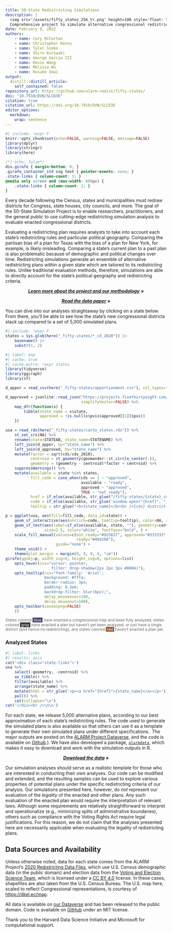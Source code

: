 ```yaml
---
title: 50-State Redistricting Simulations
description: |
  <img src='/assets/fifty_states_256_tr.png' height=100 style='float: left'>
  Comprehensive project to simulate alternative congressional redistricting plans for all fifty states.
date: February 8, 2022
authors:
    - name: Cory McCartan
    - name: Christopher Kenny
    - name: Tyler Simko
    - name: Shiro Kuriwaki
    - name: George Garcia III
    - name: Kevin Wang
    - name: Melissa Wu
    - name: Kosuke Imai
output:
  distill::distill_article:
    self_contained: false
repository_url: https://github.com/alarm-redist/fifty-states/
doi: "10.7910/DVN/SLCD3E"
citation: true
citation_url: https://doi.org/10.7910/DVN/SLCD3E
editor_options: 
  markdown: 
    wrap: sentence
---
```


```r
#| include: !expr F
knitr::opts_chunk$set(echo=FALSE, warning=FALSE, message=FALSE)
library(dplyr)
library(stringr)
library(here)
```

```css
/*| echo: false*/
div.girafe { margin-bottom: 0; }
.girafe_container_std svg text { pointer-events: none; }
.state-links { column-count: 3; }
@media only screen and (max-width: 600px) {
    .state-links { column-count: 2; }
}
```

Every decade following the Census, states and municipalities must redraw districts for Congress, state houses, city councils, and more.
The goal of the 50-State Simulation Project is to enable researchers, practitioners, and the general public to use cutting-edge redistricting simulation analysis to evaluate enacted congressional districts.

Evaluating a redistricting plan requires analysts to take into account each state's redistricting rules and particular political geography.
Comparing the partisan bias of a plan for Texas with the bias of a plan for New York, for example, is likely misleading.
Comparing a state's current plan to a past plan is also problematic because of demographic and political changes over time.
Redistricting simulations generate an ensemble of alternative redistricting plans within a given state which are tailored to its redistricting rules.
Unlike traditional evaluation methods, therefore, simulations are able to directly account for the state's political geography and redistricting criteria.

<center>

[***Learn more about the project and our methodology***](/fifty-states/about/) **»**

[***Read the data paper***](https://arxiv.org/abs/2206.10763) **»**

</center>

You can dive into our analyses straightaway by clicking on a state below.
From there, you'll be able to see how the state's new congressional districts stack up compared to a set of 5,000 simulated plans.

```r
#| include: !expr F
states = Sys.glob(here("_fifty-states/*_cd_2020")) |>
    basename() |>
    substr(1, 2)
```

```r
#| label: map
#| cache: true
#| cache.extra: !expr states
library(tidyverse)
library(ggiraph)
library(sf)

d_appor = read_csv(here("_fifty-states/apportionment.csv"), col_types="cii")

d_approved = jsonlite::read_json("https://projects.fivethirtyeight.com/redistricting-2022-maps/district-pvis.json",
                                 simplifyVector=FALSE) %>%
    map_dfr(function(x) {
        tibble(state_name = x$state,
               approved = !is.null(x$pvis$approved[[1]]$pvi))
    })

usa = read_rds(here("_fifty-states/carto_states.rds")) %>%
    st_set_crs(NA) %>%
    rename(state=STATEAB, state_name=STATENAME) %>%
    left_join(d_appor, by="state_name") %>%
    left_join(d_approved, by="state_name") %>%
    mutate(factor = sqrt(cds/cds_2010),
           centroid = st_geometry(geomander::st_circle_center(.)),
           geometry = (geometry - centroid)*factor + centroid) %>%
    suppressWarnings() %>%
    mutate(available = state %in% states,
           fill_code = case_when(cds == 1 ~ "approved",
                                 available ~ "ready",
                                 approved ~ "approved",
                                 TRUE ~ "not_ready"),
           href = if_else(available, str_glue("/fifty-states/{state}_cd_2020/"), "#"),
           code = if_else(available, str_glue('window.open("{href}", "_self")'), ""),
           tooltip = str_glue("<b>{state_name}</b><br />{cds} district{if_else(cds > 1, 's', '')}"))

p = ggplot(usa, aes(fill=fill_code, data_id=state)) +
    geom_sf_interactive(aes(onclick=code, tooltip=tooltip), color=NA, size=0.0) +
    geom_sf_text(aes(label=if_else(available, state, ""), geometry=centroid), 
                 size=2.5, color="white", fontface="bold", ) +
    scale_fill_manual(values=c(not_ready="#925637", approved="#333333", 
                               ready="#404268"), 
                      guide="none") +
    theme_void() +
    theme(plot.margin = margin(0, 0, 0, 0, "cm"))
girafe(ggobj=p, width_svg=9, height_svg=6, options=list(
    opts_hover(css="cursor: pointer;
                    filter: drop-shadow(2px 2px 3px #0004)"),
    opts_tooltip(css="font-family: 'Arial'; 
                 background: #fffa; 
                 border-radius: 3px; 
                 padding: 0.3em;
                 backdrop-filter: blur(6px);",
                 delay_mouseover=100,
                 delay_mouseout=100),
    opts_toolbar(saveaspng=FALSE)
    ))
```

<div style="font-size: var(--aside-size, 12px); color: var(--aside-color, rgba(0, 0, 0, 0.6)); line-height: 1.2;">
States colored <span style="background: #404268; color: white;">&nbsp;blue&nbsp;</span> have enacted a congressional map and been fully analyzed, 
states colored <span style="background: #333333; color: white;">&nbsp;gray&nbsp;</span> have enacted a plan but haven't yet been analyzed, or just have a single district (and hence no redistricting), and 
states colored <span style="background: #925637; color: white;">&nbsp;red&nbsp;</span> haven't enacted a plan yet.
</div>

### Analyzed States

```r
#| label: links
#| results: asis
cat('<div class="state-links">')
usa %>%
    select(-geometry, -centroid) %>%
    as_tibble() %>%
    filter(available) %>%
    arrange(state_name) %>%
    mutate(html = str_glue('<p><a href="{href}">{state_name}</a></p>')) %>%
    pull() %>%
    cat(collapse="\n")
cat('</div><br />\n\n')
```

For each state, we release 5,000 alternative plans, according to our best approximation of each state's redistricting rules.
The code used to generate the simulated plans is also available so that others can use it as a template to generate their own simulated plans under different specifications. 
The major outputs are posted on the [ALARM Project Dataverse](https://dataverse.harvard.edu/dataset.xhtml?persistentId=doi:10.7910/DVN/SLCD3E), and the code is available on [Github](https://github.com/alarm-redist/fifty-states/).).
We have also developed a package, [`alarmdata`](/alarmdata/), which makes it easy to download and work with the simulation outputs in R.

<center>

[***Download the data***](https://doi.org/10.7910/DVN/SLCD3E) **»**

</center>

Our simulation analyses should serve as a realistic template for those who are interested in conducting their own analyses.
Our code can be modified and extended, and the resulting samples can be used to explore various properties of potential plans under the specific redistricting criteria of our analysis.
Our simulations presented here, however, do *not* represent our evaluation of the *legality* of the enacted and other plans.
Any such evaluation of the enacted plan would require the interpretation of relevant laws.
Although some requirements are relatively straightforward to interpret and operationalize (e.g., minimizing splits of administrative boundaries), others such as compliance with the Voting Rights Act require legal justifications.
For this reason, we do not claim that the analyses presented here are necessarily applicable when evaluating the legality of redistricting plans.

## Data Sources and Availability {.appendix}

Unless otherwise noted, data for each state comes from the ALARM Project's [2020 Redistricting Data Files](https://alarm-redist.github.io/posts/2021-08-10-census-2020/), which use U.S.
Census demographic data (in the public domain) and election data from the [Voting and Election Science Team](https://dataverse.harvard.edu/dataverse/electionscience), which is licensed under a [CC BY 4.0](https://creativecommons.org/licenses/by/4.0/) license.
In these cases, shapefiles are also taken from the U.S.
Census Bureau.
The U.S. map here, scaled to reflect Congressional representations, is courtesy of <https://dkel.ec/map>.

All data is available on [our Dataverse](https://doi.org/10.7910/DVN/SLCD3E) and has been released to the public domain.
Code is available on [GitHub](https://github.com/alarm-redist/fifty-states/) under an MIT license.

Thank you to the Harvard Data Science Initiative and Microsoft for computational support.
